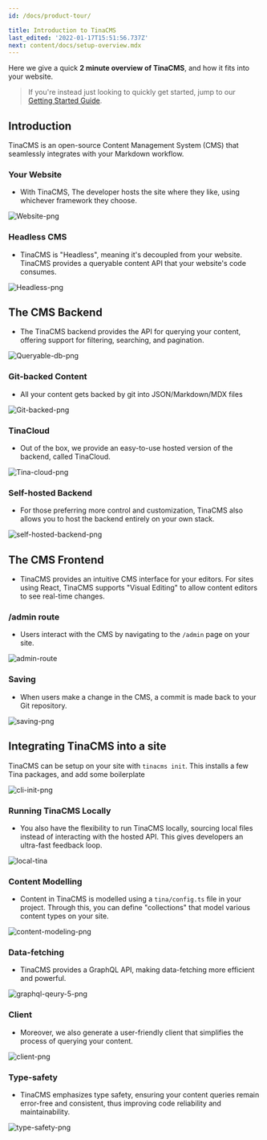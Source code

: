 ```yaml
---
id: /docs/product-tour/

title: Introduction to TinaCMS
last_edited: '2022-01-17T15:51:56.737Z'
next: content/docs/setup-overview.mdx
---
```


Here we give a quick **2 minute overview of TinaCMS**, and how it fits into your website.

> If you're instead just looking to quickly get started, jump to our [Getting Started Guide](/docs/setup-overview/).

## Introduction

TinaCMS is an open-source Content Management System (CMS) that seamlessly integrates with your Markdown workflow.

<WebmEmbed embedSrc="/img/docs/your-blocks.webm"/>

### Your Website

- With TinaCMS, The developer hosts the site where they like, using whichever framework they choose.

![Website-png](/img/docs/product-tour/headless_cms1.png)

### Headless CMS

- TinaCMS is "Headless", meaning it's decoupled from your website. TinaCMS provides a queryable content API that your website's code consumes.

![Headless-png](/img/docs/product-tour/headless_cms2.png)

## The CMS Backend

- The TinaCMS backend provides the API for querying your content, offering support for filtering, searching, and pagination.

![Queryable-db-png](/img/docs/product-tour/queryable_database.png)

### Git-backed Content

- All your content gets backed by git into JSON/Markdown/MDX files

![Git-backed-png](public/img/docs/product-tour/git-backed.png)

### TinaCloud

- Out of the box, we provide an easy-to-use hosted version of the backend, called TinaCloud.

![Tina-cloud-png](/img/docs/product-tour/tina-cloud.png)

### Self-hosted Backend

- For those preferring more control and customization, TinaCMS also allows you to host the backend entirely on your own stack.

![self-hosted-backend-png](/img/docs/product-tour/self-host-backend.png)

## The CMS Frontend

- TinaCMS provides an intuitive CMS interface for your editors. For sites using React, TinaCMS supports "Visual Editing" to allow content editors to see real-time changes.

<WebmEmbed embedSrc="/img/docs/your-blocks.webm"/>

### /admin route

- Users interact with the CMS by navigating to the `/admin` page on your site.

![admin-route](/img/docs/product-tour/admin.png)

### Saving

- When users make a change in the CMS, a commit is made back to your Git repository.

![saving-png](/img/docs/product-tour/git-save.png)

## Integrating TinaCMS into a site

TinaCMS can be setup on your site with `tinacms init`. This installs a few Tina packages, and add some boilerplate

![cli-init-png](/img/docs/product-tour/cli-init.png)

### Running TinaCMS Locally

- You also have the flexibility to run TinaCMS locally, sourcing local files instead of interacting with the hosted API. This gives developers an ultra-fast feedback loop.

![local-tina](/img/docs/product-tour/local-workflow.png)

### Content Modelling

- Content in TinaCMS is modelled using a `tina/config.ts` file in your project. Through this, you can define "collections" that model various content types on your site.

![content-modeling-png](/img/docs/product-tour/content-modelling.png)

### Data-fetching

- TinaCMS provides a GraphQL API, making data-fetching more efficient and powerful.

![graphql-qeury-5-png](/img/docs/product-tour/graphql-query_5.png)

### Client

- Moreover, we also generate a user-friendly client that simplifies the process of querying your content.

![client-png](/img/docs/product-tour/client.png)

### Type-safety

- TinaCMS emphasizes type safety, ensuring your content queries remain error-free and consistent, thus improving code reliability and maintainability.

![type-safety-png](/img/docs/product-tour/client-typesafe.png)
